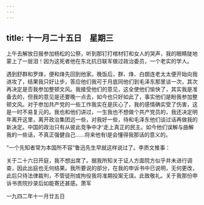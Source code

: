```yaml
---
---
---
```

title: 十一月二十五日　星期三
---




上午去解放日报参加杨松的公祭，听到那钉打棺材钉和女人的哭声，我的眼睛陡地蒙上了一层泪！因为这死者他在东北抗日联军做过政治委员，一个老实的学人。

遇到舒群和罗烽，便和烽先回到他家。晚饭后，群、烽、白朗连老太太便开始向我进攻了，结果我只好让步，答应他们我可于月底同他们到毛泽东那里谈一次，其次再决定是否我参加整顿文风。我接受他们的意见，这全使他们愉快了，其实我是准备去的，但我的意见是还要晚一点去，如今也只好如此了，事实他们是盼我参加整顿文风。对于参加共产党的一些工作我实在是灰心了，我的感情确实受了伤害，这是一时不易复元的。我也和他们讲过，一生我也不想做个共产党员的，我还决定明年离开这里，离开政治集团远一些，对我好一些，待和毛泽东他们谈过话再做我的新决定。中国的政治只有从彼此竞争中才‘走上真正的民主。如今他们误解与曲解我的一些话，不真正强健自己……将来他有l是会懂得我那话的意义的。

“一个先知者常为本国所不容”鲁迅先生早就这样说过了。李质文推事：

关于二十六日开庭，我不想出席了。据我所知关于证人方面院方似乎并未进行调查，因此出庭也无何结果。我所要说的部分，在我的申诉书中已说明，无何更改，此后只待法律裁判，不管徒刑或拘役我将准期投案无误。此致敬礼。关于我那份申诉书贵院抄录后如能寄还甚感。萧军

一九四二年十一月廿五日